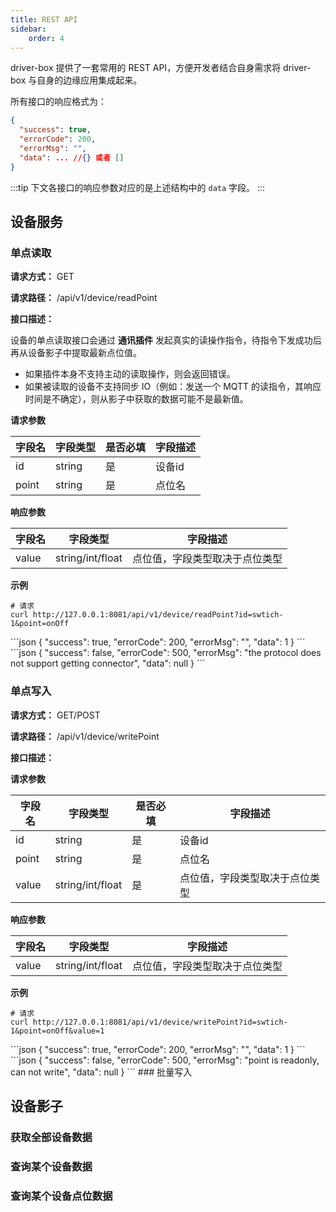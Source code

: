 ```yaml
---
title: REST API
sidebar:
    order: 4
---
```


driver-box 提供了一套常用的 REST API，方便开发者结合自身需求将 driver-box 与自身的边缘应用集成起来。

所有接口的响应格式为：

```json title="response"
{
  "success": true,
  "errorCode": 200,
  "errorMsg": "",
  "data": ... //{} 或者 []
}
```
:::tip
下文各接口的响应参数对应的是上述结构中的 `data`  字段。
:::

## 设备服务
### 单点读取
**请求方式：** GET

**请求路径：** /api/v1/device/readPoint

**接口描述：**

设备的单点读取接口会通过 **通讯插件** 发起真实的读操作指令，待指令下发成功后再从设备影子中提取最新点位值。
- 如果插件本身不支持主动的读取操作，则会返回错误。
- 如果被读取的设备不支持同步 IO（例如：发送一个 MQTT 的读指令，其响应时间是不确定），则从影子中获取的数据可能不是最新值。


**请求参数**

| 字段名 | 字段类型 | 是否必填 | 字段描述 |
| ------ | -------- | -------- | -------- |
|id|string|是|设备id|
|point|string|是|点位名|

**响应参数**

| 字段名   | 字段类型   | 字段描述            |
|-------|--------|-----------------|
| value | string/int/float | 点位值，字段类型取决于点位类型 |

**示例**
```shell
# 请求
curl http://127.0.0.1:8081/api/v1/device/readPoint?id=swtich-1&point=onOff
```
<Tabs>
    <TabItem label="success response" icon="star">
        ```json
        {
            "success": true,
            "errorCode": 200,
            "errorMsg": "",
            "data": 1
        }
        ```
    </TabItem>
    <TabItem label="fail response" icon="error">
        ```json
        {
            "success": false,
            "errorCode": 500,
            "errorMsg": "the protocol does not support getting connector",
            "data": null
        }
        ```
    </TabItem>
</Tabs>


### 单点写入
**请求方式：** GET/POST

**请求路径：** /api/v1/device/writePoint

**接口描述：**



**请求参数**

| 字段名 | 字段类型 | 是否必填 | 字段描述 |
| ------ | -------- | -------- | -------- |
|id|string|是|设备id|
|point|string|是|点位名|
|value|string/int/float|是|点位值，字段类型取决于点位类型|

**响应参数**

| 字段名   | 字段类型   | 字段描述            |
|-------|--------|-----------------|
| value | string/int/float | 点位值，字段类型取决于点位类型 |

**示例**
```shell
# 请求
curl http://127.0.0.1:8081/api/v1/device/writePoint?id=swtich-1&point=onOff&value=1
```
<Tabs>
    <TabItem label="success response" icon="star">
        ```json
        {
            "success": true,
            "errorCode": 200,
            "errorMsg": "",
            "data": 1
        }
        ```
    </TabItem>
    <TabItem label="fail response" icon="error">
        ```json
        {
            "success": false,
            "errorCode": 500,
            "errorMsg": "point is readonly, can not write",
            "data": null
        }
        ```
    </TabItem>
</Tabs>
### 批量写入

## 设备影子

### 获取全部设备数据

### 查询某个设备数据

### 查询某个设备点位数据